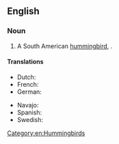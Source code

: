 ==English==
{{wikipedia|Green-backed Firecrown}}

===Noun===
{{en-noun|head=[[green]]-[[backed]] [[firecrown]]}}

# A South American [[hummingbird]], {{taxlink|Sephanoides sephaniodes|species|noshow=1}}.

====Translations====
{{trans-top|''Sephanoides sephaniodes''}}
* Dutch: {{t|nl|vuurkroonkolibrie|m}}
* French: {{t|fr|colibri du Chili|m}}
* German: {{t|de|Chile-Kolibri|m}}
{{trans-mid}}
* Navajo: {{t|nv|dahiitį́hii bítááʼ naashchʼąąʼígíí}}
* Spanish: {{t|es|colibrí austral|m}}
* Swedish: {{t|sv|eldkronekolibri|c}}
{{trans-bottom}}

[[Category:en:Hummingbirds]]